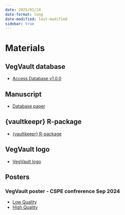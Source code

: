 ```yaml
---
date: 2025/01/24
date-format: long
date-modified: last-modified
sidebar: true
---
```


# Materials

## VegVault database

- [Access Database v1.0.0 ](https://doi.org/10.48700/datst.m7ky4-4de51){.btn} 

## Manuscript

- [Database paper](){.btn}

## {vaultkeepr} R-package

 - [{vaultkeepr} R-package](https://bit.ly/vaultkeepr)

## VegVault logo

 - [VegVault logo](https://github.com/OndrejMottl/VegVault/tree/main/Outputs/Figures/website/VegVault_logo.png)

## Posters

### VegVault poster - CSPE confrerence Sep 2024
- [Low Quality](Figures/poster2024/mottl_poster_compression_9.png)
- [High Quality](Figures/poster2024/mottl_poster.jpeg)